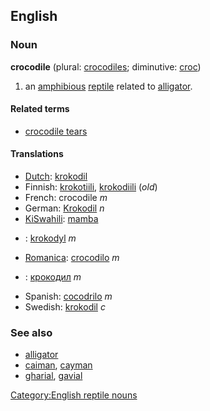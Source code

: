 ==English==

===Noun===
'''crocodile''' (plural: [[crocodiles]]; diminutive: [[croc]])

#an [[amphibious]] [[reptile]] related to [[alligator]].

====Related terms====
*[[crocodile tears]]

====Translations====
*[[Dutch]]: [[krokodil]]
*Finnish: [[krokotiili]], [[krokodiili]] (''old'')
*French: crocodile ''m''
*German: [[Krokodil]] ''n''
*[[KiSwahili]]: [[mamba]]
*{{pl}}: [[krokodyl]] ''m''
*[[Romanica]]: [[crocodilo]] ''m''
*{{ru}}: [[крокодил]] ''m''
*Spanish: [[cocodrilo]] ''m''
*Swedish: [[krokodil]] ''c''

===See also===
*[[alligator]]
*[[caiman]], [[cayman]]
*[[gharial]], [[gavial]]

[[Category:English reptile nouns]]